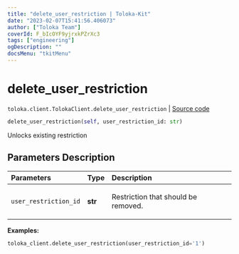 ```yaml
---
title: "delete_user_restriction | Toloka-Kit"
date: "2023-02-07T15:41:56.406073"
author: ["Toloka Team"]
coverId: F_bIcOYF9yjrxkPZrXc3
tags: ["engineering"]
ogDescription: ""
docsMenu: "tkitMenu"
---
```


# delete_user_restriction
`toloka.client.TolokaClient.delete_user_restriction` | [Source code](https://github.com/Toloka/toloka-kit/blob/v1.1.3/src/client/__init__.py#L3208)

```python
delete_user_restriction(self, user_restriction_id: str)
```

Unlocks existing restriction

## Parameters Description

| Parameters | Type | Description |
| :----------| :----| :-----------|
`user_restriction_id`|**str**|<p>Restriction that should be removed.</p>

**Examples:**

```python
toloka_client.delete_user_restriction(user_restriction_id='1')
```